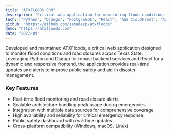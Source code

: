 ```yaml
---
title: "ATXFLOODS.COM"
description: "Critical web application for monitoring flood conditions and road closures across Texas State"
tech: ["Python", "Django", "PostgreSQL", "React", "AWS CloudFront", "AWS EC2"]
github: "https://github.com/satadeep/atxfloods"
demo: "https://atxfloods.com"
date: "2023-09"
---
```


Developed and maintained ATXFloods, a critical web application designed to monitor flood conditions and road closures across Texas State. Leveraging Python and Django for robust backend services and React for a dynamic and responsive frontend, the application provides real-time updates and alerts to improve public safety and aid in disaster management.

### Key Features
- Real-time flood monitoring and road closure alerts
- Scalable architecture handling peak usage during emergencies
- Integration with multiple data sources for comprehensive coverage
- High availability and reliability for critical emergency response
- Public safety dashboard with real-time updates
- Cross-platform compatibility (Windows, macOS, Linux)
